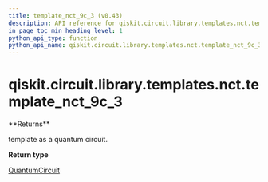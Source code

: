 ```yaml
---
title: template_nct_9c_3 (v0.43)
description: API reference for qiskit.circuit.library.templates.nct.template_nct_9c_3 in qiskit v0.43
in_page_toc_min_heading_level: 1
python_api_type: function
python_api_name: qiskit.circuit.library.templates.nct.template_nct_9c_3
---
```


<span id="qiskit-circuit-library-templates-nct-template-nct-9c-3" />

# qiskit.circuit.library.templates.nct.template\_nct\_9c\_3

<Function id="qiskit.circuit.library.templates.nct.template_nct_9c_3" isDedicatedPage={true} github="https://github.com/qiskit/qiskit/tree/stable/0.24/qiskit/circuit/library/templates/nct/template_nct_9c_3.py" signature="template_nct_9c_3()">
  **Returns**

  template as a quantum circuit.

  **Return type**

  [QuantumCircuit](qiskit.circuit.QuantumCircuit "qiskit.circuit.QuantumCircuit")
</Function>


